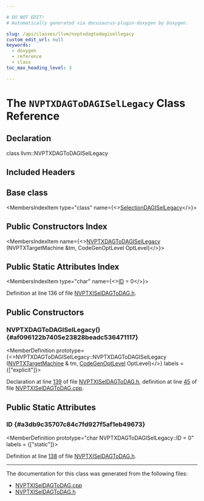 ```yaml
---

# DO NOT EDIT!
# Automatically generated via docusaurus-plugin-doxygen by Doxygen.

slug: /api/classes/llvm/nvptxdagtodagisellegacy
custom_edit_url: null
keywords:
  - doxygen
  - reference
  - class
toc_max_heading_level: 3

---
```





# The `NVPTXDAGToDAGISelLegacy` Class Reference

<DoxygenPage pluginConfig={pluginConfig}>



## Declaration

<CodeBlock>class llvm::NVPTXDAGToDAGISelLegacy</CodeBlock>

## Included Headers

<IncludesList>
<IncludesListItem
  filePath="Target/NVPTX/NVPTXISelDAGToDAG.h"
  permalink="/docs/api/files/lib/lib/target/lib/target/nvptx/nvptxiseldagtodag-h"
  isLocal="true" />
</IncludesList>

## Base class

<MembersIndex>

<MembersIndexItem
  type="class"
  name={<><a href="/docs/api/classes/llvm/selectiondagisellegacy">SelectionDAGISelLegacy</a></>}>
</MembersIndexItem>

</MembersIndex>

## Public Constructors Index

<MembersIndex>

<MembersIndexItem
  name={<><a href="#af096122b7405e23828beadc536471117">NVPTXDAGToDAGISelLegacy</a> (NVPTXTargetMachine &amp;tm, CodeGenOptLevel OptLevel)</>}>
</MembersIndexItem>

</MembersIndex>

## Public Static Attributes Index

<MembersIndex>

<MembersIndexItem
  type="char"
  name={<><a href="#a3db9c35707c84c7fd927f5af1eb49673">ID</a> = 0</>}>
</MembersIndexItem>

</MembersIndex>


Definition at line 136 of file <a href="/docs/api/files/lib/lib/target/lib/target/nvptx/nvptxiseldagtodag-h">NVPTXISelDAGToDAG.h</a>.

<SectionDefinition>

## Public Constructors

### NVPTXDAGToDAGISelLegacy() {#af096122b7405e23828beadc536471117}

<MemberDefinition
  prototype={<>NVPTXDAGToDAGISelLegacy::NVPTXDAGToDAGISelLegacy (<a href="/docs/api/classes/llvm/nvptxtargetmachine">NVPTXTargetMachine</a> &amp; tm, <a href="/docs/api/namespaces/llvm/#a8ec1bf8d7b792ca9fac56f8514db18d2">CodeGenOptLevel</a> OptLevel)</>}
  labels = {["explicit"]}>

Declaration at line <a href="/docs/api/files/lib/lib/target/lib/target/nvptx/nvptxiseldagtodag-h/#l00139">139</a> of file <a href="/docs/api/files/lib/lib/target/lib/target/nvptx/nvptxiseldagtodag-h">NVPTXISelDAGToDAG.h</a>, definition at line <a href="/docs/api/files/lib/lib/target/lib/target/nvptx/nvptxiseldagtodag-cpp/#l00045">45</a> of file <a href="/docs/api/files/lib/lib/target/lib/target/nvptx/nvptxiseldagtodag-cpp">NVPTXISelDAGToDAG.cpp</a>.
</MemberDefinition>

</SectionDefinition>

<SectionDefinition>

## Public Static Attributes

### ID {#a3db9c35707c84c7fd927f5af1eb49673}

<MemberDefinition
  prototype="char NVPTXDAGToDAGISelLegacy::ID = 0"
  labels = {["static"]}>

Definition at line <a href="/docs/api/files/lib/lib/target/lib/target/nvptx/nvptxiseldagtodag-h/#l00138">138</a> of file <a href="/docs/api/files/lib/lib/target/lib/target/nvptx/nvptxiseldagtodag-h">NVPTXISelDAGToDAG.h</a>.
</MemberDefinition>

</SectionDefinition>

<hr/>

The documentation for this class was generated from the following files:

<ul>
<li><a href="/docs/api/files/lib/lib/target/lib/target/nvptx/nvptxiseldagtodag-cpp">NVPTXISelDAGToDAG.cpp</a></li>
<li><a href="/docs/api/files/lib/lib/target/lib/target/nvptx/nvptxiseldagtodag-h">NVPTXISelDAGToDAG.h</a></li>
</ul>

</DoxygenPage>
